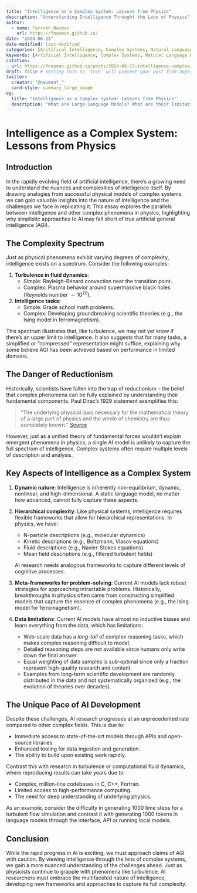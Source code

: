 ```yaml
---
title: "Intelligence as a Complex System: Lessons from Physics"
description: "Understanding Intelligence Throught the Lens of Physics"
author:
  - name: Farrukh Nauman
    url: https://fnauman.github.io/
date: "2024-06-15"
date-modified: last-modified
categories: [Aritifical Intelligence, Complex Systems, Natural Language Processing, Large Language Models]
keywords: [Artificial Intelligence, Complex Systems, Natural Language Processing, Deep Learning, Large Language Models]
citation: 
  url: https://fnauman.github.io/posts/2024-06-15-intelligence-complex/ 
draft: false # setting this to `true` will prevent your post from appearing on your listing page until you're ready!
twitter:
  creator: "@naumanf_"
  card-style: summary_large_image
og:
  title: "Intelligence as a Complex System: Lessons from Physics"
  description: "What are Large Language Models? What are their limitations and common use cases?"
---
```



# Intelligence as a Complex System: Lessons from Physics

## Introduction

In the rapidly evolving field of artificial intelligence, there's a growing need to understand the nuances and complexities of intelligence itself. By drawing analogies from successful physical models of complex systems, we can gain valuable insights into the nature of intelligence and the challenges we face in replicating it. This essay explores the parallels between intelligence and other complex phenomena in physics, highlighting why simplistic approaches to AI may fall short of true artificial general intelligence (AGI).

## The Complexity Spectrum

Just as physical phenomena exhibit varying degrees of complexity, intelligence exists on a spectrum. Consider the following examples:

1. **Turbulence in fluid dynamics**: 
   - Simple: Rayleigh–Bénard convection near the transition point.
   - Complex: Plasma behavior around supermassive black holes (Reynolds number $\sim 10^{20}$).

2. **Intelligence tasks**:
   - Simple: Grade school math problems.
   - Complex: Developing groundbreaking scientific theories (e.g., the Ising model in ferromagnetism).

This spectrum illustrates that, like turbulence, we may not yet know if there's an upper limit to intelligence. It also suggests that for many tasks, a simplified or "compressed" representation might suffice, explaining why some believe AGI has been achieved based on performance in limited domains.

## The Danger of Reductionism

Historically, scientists have fallen into the trap of reductionism – the belief that complex phenomena can be fully explained by understanding their fundamental components. Paul Dirac's 1929 statement exemplifies this:

> "The underlying physical laws necessary for the mathematical theory of a large part of physics and the whole of chemistry are thus completely known." [Source](https://royalsocietypublishing.org/doi/10.1098/rspa.1929.0094)

However, just as a unified theory of fundamental forces wouldn't explain emergent phenomena in physics, a single AI model is unlikely to capture the full spectrum of intelligence. Complex systems often require multiple levels of description and analysis.

## Key Aspects of Intelligence as a Complex System

1. **Dynamic nature**: Intelligence is inherently non-equilibrium, dynamic, nonlinear, and high-dimensional. A static language model, no matter how advanced, cannot fully capture these aspects.

2. **Hierarchical complexity**: Like physical systems, intelligence requires flexible frameworks that allow for hierarchical representations. In physics, we have:
   - N-particle descriptions (e.g., molecular dynamics)
   - Kinetic descriptions (e.g., Boltzmann, Vlasov equations)
   - Fluid descriptions (e.g., Navier-Stokes equations)
   - Mean field descriptions (e.g., filtered turbulent fields)

   AI research needs analogous frameworks to capture different levels of cognitive processes.

3. **Meta-frameworks for problem-solving**: Current AI models lack robust strategies for approaching intractable problems. Historically, breakthroughs in physics often came from constructing simplified models that capture the essence of complex phenomena (e.g., the Ising model for ferromagnetism).

4. **Data limitations**: Current AI models have almost no inductive biases and learn everything from the data, which has limitations:

    - Web-scale data has a *long-tail* of complex reasoning tasks, which makes complex reasoning difficult to model.
    - Detailed reasoning steps are not available since humans only write down the final answer.
    - Equal weighting of data samples is sub-optimal since only a fraction represent high-quality research and content. 
    - Examples from long-term scientific development are randomly distributed in the data and not systematically organized (e.g., the evolution of theories over decades).

## The Unique Pace of AI Development

Despite these challenges, AI research progresses at an unprecedented rate compared to other complex fields. This is due to:

- Immediate access to state-of-the-art models through APIs and open-source libraries.
- Enhanced tooling for data ingestion and generation.
- The ability to build upon existing work rapidly.

Contrast this with research in turbulence or computational fluid dynamics, where reproducing results can take years due to:

- Complex, million-line codebases in C, C++, Fortran.
- Limited access to high-performance computing.
- The need for deep understanding of underlying physics. 

As an example, consider the difficulty in generating $1000$ time steps for a turbulent flow simulation and contrast it with generating $1000$ tokens in language models through the interface, API or running local models. 

## Conclusion

While the rapid progress in AI is exciting, we must approach claims of AGI with caution. By viewing intelligence through the lens of complex systems, we gain a more nuanced understanding of the challenges ahead. Just as physicists continue to grapple with phenomena like turbulence, AI researchers must embrace the multifaceted nature of intelligence, developing new frameworks and approaches to capture its full complexity.
